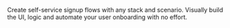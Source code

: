 Create self-service signup flows with any stack and scenario. Visually build the UI, logic and automate your user onboarding with no effort.